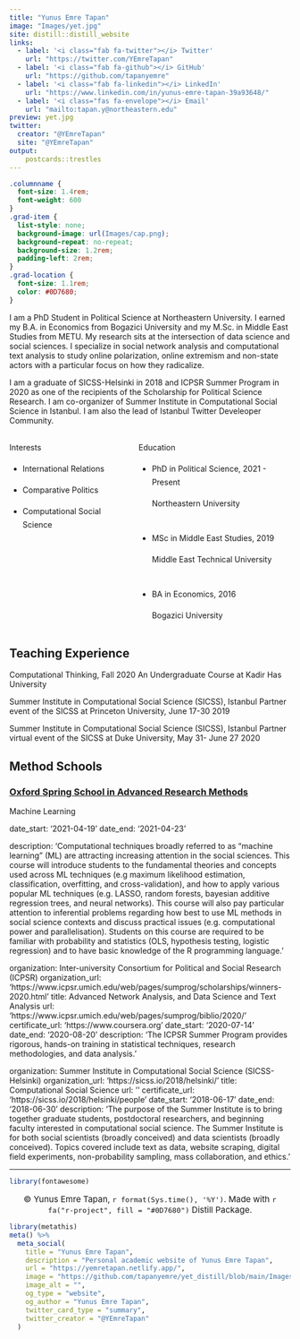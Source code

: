 ```yaml
---
title: "Yunus Emre Tapan"
image: "Images/yet.jpg"
site: distill::distill_website
links:
  - label: '<i class="fab fa-twitter"></i> Twitter'
    url: "https://twitter.com/YEmreTapan"
  - label: '<i class="fab fa-github"></i> GitHub'
    url: "https://github.com/tapanyemre"
  - label: '<i class="fab fa-linkedin"></i> LinkedIn'
    url: "https://www.linkedin.com/in/yunus-emre-tapan-39a93648/"
  - label: '<i class="fas fa-envelope"></i> Email'
    url: "mailto:tapan.y@northeastern.edu"
preview: yet.jpg
twitter:
  creator: "@YEmreTapan"
  site: "@YEmreTapan"
output:
    postcards::trestles
---
```



<style>
d-title, d-byline {
  display: none
}
</style>


```css
.columnname {
  font-size: 1.4rem; 
  font-weight: 600
}
.grad-item {
  list-style: none; 
  background-image: url(Images/cap.png); 
  background-repeat: no-repeat;  
  background-size: 1.2rem; 
  padding-left: 2rem;
}
.grad-location {
  font-size: 1.1rem;
  color: #0D7680;
}
```


I am a PhD Student in Political Science at Northeastern University. I earned my B.A. in Economics from Bogazici University and my M.Sc. in Middle East Studies from METU. My research sits at the intersection of data science and social sciences. I specialize in social network analysis and computational text analysis to study online polarization, online extremism and non-state actors with a particular focus on how they radicalize.

I am a graduate of SICSS-Helsinki in 2018 and ICPSR Summer Program in 2020 as one of the recipients of the Scholarship for Political Science Research. I am co-organizer of Summer Institute in Computational Social Science in Istanbul. I am also the lead of Istanbul Twitter Develeoper Community.
  


:::: {style="display: grid; grid-template-columns: 40% 50%; grid-column-gap: 30px; line-height: 1.5rem;"}

::: {}
<span class = "columnname"> Interests </span>

* International Relations

* Comparative Politics

* Computational Social Science
:::


::: {}
<span class = "columnname"> Education </span>

<ul>
 
<li class = "grad-item">   PhD in Political Science, 2021 - Present <br> <p class = "grad-location"> Northeastern University </p> </li>
<br>
<li class = "grad-item">   MSc in Middle East Studies, 2019 <br>
<p class = "grad-location"> Middle East Technical University </p> </li>
<br>
<li class = "grad-item">   BA in Economics, 2016 <br> <p class = "grad-location"> Bogazici University </p> 
</li>

</ul>
:::


::::

## Teaching Experience

Computational Thinking, Fall 2020 An Undergraduate Course at Kadir Has University

Summer Institute in Computational Social Science (SICSS), Istanbul Partner event of the SICSS at Princeton University, June 17-30 2019

Summer Institute in Computational Social Science (SICSS), Istanbul Partner virtual event of the SICSS at Duke University, May 31- June 27 2020

## Method Schools

### [Oxford Spring School in Advanced Research Methods](https://www.politics.ox.ac.uk/spring-school/oxford-spring-school-in-advanced-research-methods.html)

Machine Learning 

date_start: ‘2021-04-19’ date_end: ‘2021-04-23’ 

description: 
‘Computational techniques broadly referred to as “machine learning” (ML) are attracting increasing attention in the social sciences. This course will introduce students to the fundamental theories and concepts used across ML techniques (e.g maximum likelihood estimation, classification, overfitting, and cross-validation), and how to apply various popular ML techniques (e.g. LASSO, random forests, bayesian additive regression trees, and neural networks). This course will also pay particular attention to inferential problems regarding how best to use ML methods in social science contexts and discuss practical issues (e.g. computational power and parallelisation). Students on this course are required to be familiar with probability and statistics (OLS, hypothesis testing, logistic regression) and to have basic knowledge of the R programming language.’

organization: Inter-university Consortium for Political and Social Research (ICPSR) organization_url: ‘https://www.icpsr.umich.edu/web/pages/sumprog/scholarships/winners-2020.html' title: Advanced Network Analysis, and Data Science and Text Analysis url: ‘https://www.icpsr.umich.edu/web/pages/sumprog/biblio/2020/' certificate_url: ‘https://www.coursera.org’ date_start: ‘2020-07-14’ date_end: ‘2020-08-20’ description: ‘The ICPSR Summer Program provides rigorous, hands-on training in statistical techniques, research methodologies, and data analysis.’

organization: Summer Institute in Computational Social Science (SICSS-Helsinki) organization_url: ‘https://sicss.io/2018/helsinki/' title: Computational Social Science url: '’ certificate_url: ‘https://sicss.io/2018/helsinki/people' date_start: ‘2018-06-17’ date_end: ‘2018-06-30’ description: ‘The purpose of the Summer Institute is to bring together graduate students, postdoctoral researchers, and beginning faculty interested in computational social science. The Summer Institute is for both social scientists (broadly conceived) and data scientists (broadly conceived). Topics covered include text as data, website scraping, digital field experiments, non-probability sampling, mass collaboration, and ethics.’

---

```r
library(fontawesome)
```

<center>
<main style="font-size:15px"> &copy; Yunus Emre Tapan, `r format(Sys.time(), '%Y')`. Made with `r fa("r-project", fill = "#0D7680")` Distill Package. </main>
</center>


```r
library(metathis)
meta() %>%
  meta_social(
    title = "Yunus Emre Tapan",
    description = "Personal academic website of Yunus Emre Tapan",
    url = "https://yemretapan.netlify.app/",
    image = "https://github.com/tapanyemre/yet_distill/blob/main/Images/yet.jpg",
    image_alt = "",
    og_type = "website",
    og_author = "Yunus Emre Tapan",
    twitter_card_type = "summary",
    twitter_creator = "@YEmreTapan"
  )
```
